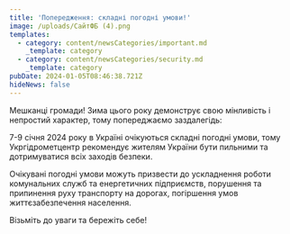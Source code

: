 ```yaml
---
title: 'Попередження: складні погодні умови!'
image: /uploads/СайтФБ (4).png
templates:
  - category: content/newsCategories/important.md
    _template: category
  - category: content/newsCategories/security.md
    _template: category
pubDate: 2024-01-05T08:46:38.721Z
hideNews: false
---
```


Мешканці громади! Зима цього року демонструє свою мінливість і непростий характер, тому попереджаємо заздалегідь:

7-9 січня 2024 року в Україні очікуються складні погодні умови, тому Укргідрометцентр рекомендує жителям України бути пильними та дотримуватися всіх заходів безпеки.

Очікувані погодні умови можуть призвести до ускладнення роботи комунальних служб та енергетичних підприємств, порушення та припинення руху транспорту на дорогах, погіршення умов життєзабезпечення населення.

Візьміть до уваги та бережіть себе!
